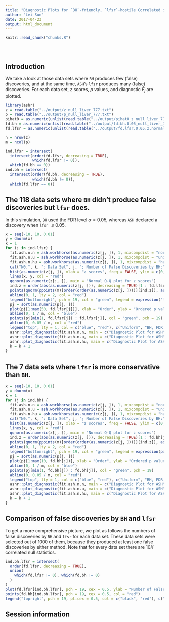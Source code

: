 ```yaml
---
title: "Diagnostic Plots for `BH`-friendly, `lfsr`-hostile Correlated $N(0, 1)$ Scores"
author: "Lei Sun"
date: 2017-04-23
output: html_document
---
```


<!-- The file analysis/chunks.R contains chunks that define default settings
shared across the workflowr files. -->
```r
knitr::read_chunk("chunks.R")
```

<!-- Update knitr chunk options -->
```r
```

<!-- Insert the date the file was last updated -->
```r
```

<!-- Insert the code version (Git commit SHA1) if Git repository exists and R
 package git2r is installed -->
```r
```

<!-- Add your analysis here -->

## Introduction

We take a look at those data sets where `BH` produces few (false) discoveries, and at the same time, `ASH`'s `lfsr` produces many (false) discoveries.  For each data set, $z$ scores, $p$ values, and diagnostic $\hat F_j$ are plotted.

```r
library(ashr)
z = read.table("../output/z_null_liver_777.txt")
p = read.table("../output/p_null_liver_777.txt")
pihat0 = as.numeric(unlist(read.table("../output/pihat0_z_null_liver_777.txt")))
fd.bh = as.numeric(unlist(read.table("../output/fd.bh.0.05_null_liver_777.txt")))
fd.lfsr = as.numeric(unlist(read.table("../output/fd.lfsr.0.05.z.normal_null_liver_777.txt")))
```

```r
n = nrow(z)
m = ncol(p)
```

```r
ind.lfsr = intersect(
  intersect(order(fd.lfsr, decreasing = TRUE),
            which(fd.lfsr != 0)),
  which(fd.bh == 0))
ind.bh = intersect(
  intersect(order(fd.bh, decreasing = TRUE),
            which(fd.bh != 0)),
  which(fd.lfsr == 0))
```

## The 118 data sets where `BH` didn't produce false discoveries but `lfsr` does.

In this simulation, `BH` used the FDR level $\alpha = 0.05$, whereas `ASH` declared a discovery when `lfsr` $\leq 0.05$.

```r
x = seq(-10, 10, 0.01)
y = dnorm(x)
k = 1
for (j in ind.lfsr) {
  fit.ash.n.n = ash.workhorse(as.numeric(z[j, ]), 1, mixcompdist = "normal", method = "fdr")
  fit.ash.n.u = ash.workhorse(as.numeric(z[j, ]), 1, mixcompdist = "uniform", method = "fdr")
  fit.ash.n.hu = ash.workhorse(as.numeric(z[j, ]), 1, mixcompdist = "halfuniform", method = "fdr")
  cat("N0.", k, ": Data Set", j, "; Number of False Discoveries by BH:", fd.bh[j], "; Number of False Discoveries by ASH's lfsr:", fd.lfsr[j], "; pihat0 =", get_pi0(fit.ash.n.n))
  hist(as.numeric(z[j, ]), xlab = "z scores", freq = FALSE, ylim = c(0, 0.45), nclass = 100, main = "10000 z scores, 100 bins")
  lines(x, y, col = "red")
  qqnorm(as.numeric(z[j, ]), main = "Normal Q-Q plot for z scores")
  ind.z = order(abs(as.numeric(z[j, ])), decreasing = TRUE)[1 : fd.lfsr[j]]
  points(qnorm(ppoints(m)[order(order(as.numeric(z[j, ])))][ind.z]), as.numeric(z[j, ])[ind.z], col = "green", pch = 19)
  abline(0, 1, lty = 2, col = "red")
  legend("bottomright", pch = 19, col = "green", legend = expression("lfsr "<= 0.05))
  pj = sort(as.numeric(p[j, ]))
  plot(pj[1:max(50, fd.lfsr[j])], xlab = "Order", ylab = "Ordered p value", main = c("All false discoveries by lfsr", "or 50 smallest p values"), pch = 21)
  abline(0, 1 / m, col = "blue")
  points(pj[min(1, fd.lfsr[j]) : fd.lfsr[j]], col = "green", pch = 19)
  abline(0, 0.05 / m, col = "red")
  legend("top", lty = 1, col = c("blue", "red"), c("Uniform", "BH, FDR = 0.05"), bty = "n")
  ashr::plot_diagnostic(fit.ash.n.n, main = c("Diagnostic Plot for ASH", "Normal Mixture Prior"))
  ashr::plot_diagnostic(fit.ash.n.u, main = c("Diagnostic Plot for ASH", "Uniform Mixture Prior"))
  ashr::plot_diagnostic(fit.ash.n.hu, main = c("Diagnostic Plot for ASH", "Half-Uniform Mixture Prior"))
  k = k + 1
}
```

## The 7 data sets where `lfsr` is more conservative than `BH`.

```r
x = seq(-10, 10, 0.01)
y = dnorm(x)
k = 1
for (j in ind.bh) {
  fit.ash.n.n = ash.workhorse(as.numeric(z[j, ]), 1, mixcompdist = "normal", method = "fdr")
  fit.ash.n.u = ash.workhorse(as.numeric(z[j, ]), 1, mixcompdist = "uniform", method = "fdr")
  fit.ash.n.hu = ash.workhorse(as.numeric(z[j, ]), 1, mixcompdist = "halfuniform", method = "fdr")
  cat("N0.", k, ": Data Set", j, "; Number of False Discoveries by BH:", fd.bh[j], "; Number of False Discoveries by ASH's lfsr:", fd.lfsr[j], "; pihat0 =", get_pi0(fit.ash.n.n))
  hist(as.numeric(z[j, ]), xlab = "z scores", freq = FALSE, ylim = c(0, 0.45), nclass = 100, main = "10000 z scores, 100 bins")
  lines(x, y, col = "red")
  qqnorm(as.numeric(z[j, ]), main = "Normal Q-Q plot for z scores")
  ind.z = order(abs(as.numeric(z[j, ])), decreasing = TRUE)[1 : fd.bh[j]]
  points(qnorm(ppoints(m)[order(order(as.numeric(z[j, ])))][ind.z]), as.numeric(z[j, ])[ind.z], col = "green", pch = 19)
  abline(0, 1, lty = 2, col = "red")
  legend("bottomright", pch = 19, col = "green", legend = expression(paste("BH at ", alpha == 0.05)))
  pj = sort(as.numeric(p[j, ]))
  plot(pj[1:max(10, fd.bh[j])], xlab = "Order", ylab = "Ordered p value", main = c("All false discoveries by BH", "or 10 smallest p values"), pch = 21)
  abline(0, 1 / m, col = "blue")
  points(pj[min(1, fd.bh[j]) : fd.bh[j]], col = "green", pch = 19)
  abline(0, 0.05 / m, col = "red")
  legend("top", lty = 1, col = c("blue", "red"), c("Uniform", "BH, FDR = 0.05"), bty = "n")
  ashr::plot_diagnostic(fit.ash.n.n, main = c("Diagnostic Plot for ASH", "Normal Mixture Prior"))
  ashr::plot_diagnostic(fit.ash.n.u, main = c("Diagnostic Plot for ASH", "Uniform Mixture Prior"))
  ashr::plot_diagnostic(fit.ash.n.hu, main = c("Diagnostic Plot for ASH", "Half-Uniform Mixture Prior"))
  k = k + 1
}
```

## Comparison of false discoveries by `BH` and `lfsr`

To get a more comprehensive picture, we plot as follows the numbers of false discoveries by `BH` and `lfsr` for each data set.  These data sets were selected out of $1000$ of them, because they produced at least one false discoveries by either method.  Note that for every data set there are $10K$ correlated null statistics.

```r
ind.bh.lfsr = intersect(
  order(fd.lfsr, decreasing = TRUE),
  union(
    which(fd.lfsr != 0), which(fd.bh != 0)
  )
)
plot(fd.lfsr[ind.bh.lfsr], pch = 19, cex = 0.5, ylab = "Number of False Discoveries", main = "False Discoveries by lfsr and BH")
points(fd.bh[ind.bh.lfsr], pch = 19, cex = 0.5, col = "red")
legend("topright", pch = 19, pt.cex = 0.5, col = c("black", "red"), c("lfsr", "BH"))
```

## Session information

<!-- Insert the session information into the document -->
```r
```

